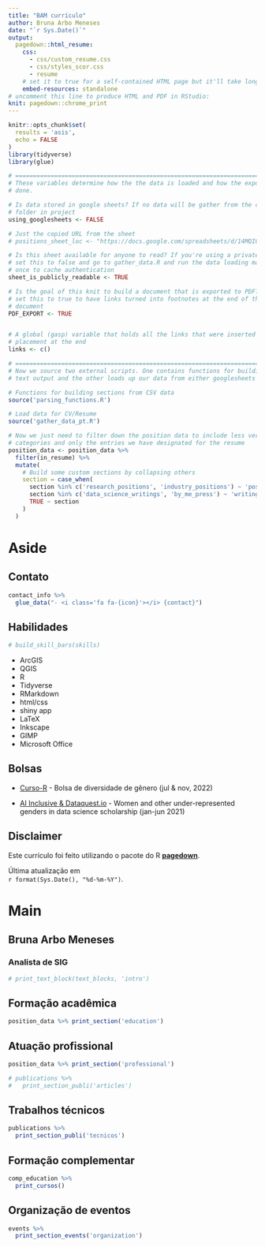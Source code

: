 ```yaml
---
title: "BAM currículo"
author: Bruna Arbo Meneses
date: "`r Sys.Date()`"
output:
  pagedown::html_resume:
    css: 
      - css/custom_resume.css
      - css/styles_scor.css
      - resume
    # set it to true for a self-contained HTML page but it'll take longer to render
    embed-resources: standalone
# uncomment this line to produce HTML and PDF in RStudio:
knit: pagedown::chrome_print
---
```


```r
knitr::opts_chunk$set(
  results = 'asis', 
  echo = FALSE
)
library(tidyverse)
library(glue)

# ======================================================================
# These variables determine how the the data is loaded and how the exports are
# done.

# Is data stored in google sheets? If no data will be gather from the csvs/
# folder in project
using_googlesheets <- FALSE

# Just the copied URL from the sheet
# positions_sheet_loc <- "https://docs.google.com/spreadsheets/d/14MQICF2F8-vf8CKPF1m4lyGKO6_thG-4aSwat1e2TWc"

# Is this sheet available for anyone to read? If you're using a private sheet
# set this to false and go to gather_data.R and run the data loading manually
# once to cache authentication
sheet_is_publicly_readable <- TRUE

# Is the goal of this knit to build a document that is exported to PDF? If so
# set this to true to have links turned into footnotes at the end of the
# document
PDF_EXPORT <- TRUE


# A global (gasp) variable that holds all the links that were inserted for
# placement at the end
links <- c()

# ======================================================================
# Now we source two external scripts. One contains functions for building the
# text output and the other loads up our data from either googlesheets or csvs

# Functions for building sections from CSV data
source('parsing_functions.R') 

# Load data for CV/Resume
source('gather_data_pt.R')

# Now we just need to filter down the position data to include less verbose
# categories and only the entries we have designated for the resume
position_data <- position_data %>% 
  filter(in_resume) %>% 
  mutate(
    # Build some custom sections by collapsing others
    section = case_when(
      section %in% c('research_positions', 'industry_positions') ~ 'positions', 
      section %in% c('data_science_writings', 'by_me_press') ~ 'writings',
      TRUE ~ section
    )
  ) 
```



Aside
================================================================================


<!-- ![Bruna Arbo Meneses](photo/20230215_144019_2.jpg){width=80%} -->


Contato {#contact}
--------------------------------------------------------------------------------

```r
contact_info %>% 
  glue_data("- <i class='fa fa-{icon}'></i> {contact}")
```
<!-- - <i class='fa fa-location-dot'></i> Porto Alegre, Brazil. -->
<!-- - For more information, please contact me via email. -->



Habilidades {#skills}
--------------------------------------------------------------------------------

```r
# build_skill_bars(skills)
```

- ArcGIS
- QGIS
- R
- Tidyverse
- RMarkdown
- html/css
- shiny app
- LaTeX
- Inkscape
- GIMP
- Microsoft Office

<!-- Experienced in statistical analysis, statistical learning models, and optimization methods. -->

<!-- Full experience with next generation sequencing data analysis. -->

Bolsas {#grants}
--------------------------------------------------------------------------------

- [Curso-R](https://curso-r.com/) - Bolsa de diversidade de gênero (jul & nov, 2022)

- [AI Inclusive & Dataquest.io](https://www.ai-inclusive.org/) - Women and other under-represented genders in data science scholarship (jan-jun 2021)

Disclaimer {#disclaimer}
--------------------------------------------------------------------------------

Este currículo foi feito utilizando o pacote do R [**pagedown**](https://github.com/rstudio/pagedown).
<!-- This resume was made with the R package [**pagedown**](https://github.com/rstudio/pagedown). -->

Última atualização em <br> `r format(Sys.Date(), "%d-%m-%Y")`.
<!-- Last updated on `r Sys.Date()`. -->



Main
================================================================================

Bruna Arbo Meneses {#title}
--------------------------------------------------------------------------------

### Analista de SIG
<!-- ### GIS Analyst -->

```r

# print_text_block(text_blocks, 'intro')
```

Formação acadêmica {data-icon=graduation-cap}
--------------------------------------------------------------------------------

```r
position_data %>% print_section('education')
```


<!-- Research Experience {data-icon=laptop} -->
<!-- -------------------------------------------------------------------------------- -->

<!-- ```{r} -->

<!-- position_data %>% print_section('research') -->
<!-- ``` -->


Atuação profissional {data-icon=suitcase}
--------------------------------------------------------------------------------


```r

position_data %>% print_section('professional')
```


<!-- Teaching Experience {data-icon=chalkboard-teacher} -->
<!-- -------------------------------------------------------------------------------- -->

<!-- ### Introduction to R Language for Beginners. -->

<!-- Instructor of R and Data Mining Training Courses at SupStat Inc. -->

<!-- Beijing, China -->

<!-- 2014 -->

<!-- ### Computational Biology and Bioinformatics. -->

<!-- Teaching assistant of GBS CB2-201 courses at UAB -->

<!-- AL, USA -->

<!-- 2016 - 2017 -->


<!-- Selected Publications and Posters {data-icon=file} -->
<!-- -------------------------------------------------------------------------------- -->

<!-- ### Genetic and epigenetic signals are found predictive to the distribution of intra-individual divergence of alternative splicing. -->

<!-- Poster for 2013 International Conference of Genomics -->

<!-- Qingdao, China -->

<!-- 2014 -->

<!-- **Yu L**, Chen B, Zhang Z. -->

<!-- ### ESCRT-0 complex modulates Rbf mutant cell survival by regulating Rhomboid endosomal trafficking and EGFR signaling. -->

<!-- J Cell Sci. 2016 May 15;129(10):2075-84. -->

<!-- N/A -->

<!-- 2016 -->

<!-- Sheng Z, **Yu L**, Zhang T, Pei X, Li X, Zhang Z and Du W. -->

<!-- Artigos publicados {data-icon=file} -->
<!-- -------------------------------------------------------------------------------- -->

```r

# publications %>%
#   print_section_publi('articles')

```


Trabalhos técnicos {data-icon=book}
--------------------------------------------------------------------------------

```r
publications %>% 
  print_section_publi('tecnicos')
```


Formação complementar {data-icon=pencil}
--------------------------------------------------------------------------------

```r

comp_education %>% 
  print_cursos()

```


Organização de eventos {data-icon=calendar-o}
--------------------------------------------------------------------------------

```r

events %>% 
  print_section_events('organization')

```


<!-- Monitorias {data-icon=chalkboard-teacher} -->
<!-- -------------------------------------------------------------------------------- -->

<!-- ### Short-course GIS: principles and layout design -->
<!-- ### Minicurso SIG: princípios e elaboração de layouts. -->

<!-- Contributed to the organization of the short-course during the Biology Academic Week - UFRGS 2015, acting mainly as a monitor during the practices. 20h. -->
<!-- Contribuiu na organização do minicurso que integrou a programação da Semana Acadêmica Biologia UFRGS 2015 atuando, principalmente, como monitora durante as práticas. Carga horária: 20h. -->

<!-- Porto Alegre, Brasil. -->

<!-- 2015 -->

<!-- Instituto de Biociências/UFRGS. -->

<!-- ### Disciplina ECP 0098 B - Special Topics Applied to Ecology: Foundations in Landscape Ecology. -->
<!-- ### Disciplina ECP 0098 B - Tópicos Especiais Aplicados à Ecologia: Fundamentos em Ecologia de Paisagem. -->

<!-- Acting as a monitor in the discipline offered in the Graduate Program in Ecology at UFRGS, taught by prof. Milton Cezar Ribeiro, from December 10 to 14, 2012. 30h. -->
<!-- Atuação como monitora na disciplina oferecida no Programa de PósGraduação em Ecologia da UFRGS, ministrada pelo prof. Milton Cezar Ribeiro, no período de 10 a 14 de dezembro de 2012. Carga horária: 30 horas/aula. -->

<!-- Porto Alegre, Brasil. -->

<!-- 2012 -->

<!-- Instituto de Biociências/UFRGS. -->


<!-- Resumos em congressos {data-icon=chalkboard-teacher} -->
<!-- -------------------------------------------------------------------------------- -->

<!-- ```{r} -->
<!-- publications %>%  -->
<!--   print_section_publi('abstract') -->
<!-- ``` -->

